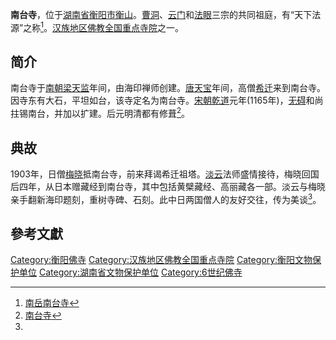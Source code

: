 {{文物保护单位
| 级别 = 省级
| 省区市 = 湖南省
| 名称 = 南台寺
| 图片 = 
| 编号 = 5-75
| 分类 = 古建筑、历史纪念建筑物
| 时代 = [[清朝|清]]
| 所在 = [[衡阳市|衡阳市]][[南岳区|南岳区]]
| 登录 = 1956年7月24日公布<br>1972年9月1日重新公布<br>1983年10月10日重新公布
}}

'''南台寺'''，位于[[湖南省|湖南省]][[衡阳市|衡阳市]][[衡山|衡山]]。[[曹洞宗|曹洞]]、[[云门宗|云门]]和[[法眼宗|法眼]]三宗的共同祖庭，有“天下法源”之称<ref>[http://www.plm.org.hk/qikan/zfy/2007.2/2k0702f25.htm 南岳南台寺]{{dead link|date=2017年11月 |bot=InternetArchiveBot |fix-attempted=yes }}</ref>。[[汉族地区佛教全国重点寺院|汉族地区佛教全国重点寺院]]之一。

== 简介 ==
{{Quote box
|width=25%
|align=right
|quote=淡荡七二峰，湘涵岳影凭低瞰；<br />云开九千丈，月印禅心在上圆<ref>[http://www.plm.org.hk/qikan/zfy/2007.2/2k0702f25.htm 南台寺]{{dead link|date=2017年11月 |bot=InternetArchiveBot |fix-attempted=yes }}</ref>。
|source=南台寺山门楹联
|}}
南台寺于[[南朝|南朝]][[梁|梁]][[天监|天监]]年间，由海印禅师创建。[[唐朝|唐]][[天宝_(唐朝)|天宝]]年间，高僧[[希迁|希迁]]来到南台寺。因寺东有大石，平坦如台，该寺定名为南台寺。[[宋朝|宋朝]][[乾道_(南宋)|乾道]]元年(1165年)，[[无碍|无碍]]和尚拄锡南台，并加以扩建。后元明清都有修葺<ref name="B">[http://www.ndcnc.gov.cn/datalib/2003/Place/DL/DL-20031210141453/ 南台寺]</ref>。

== 典故 ==
1903年，日僧[[梅晓|梅晓]]抵南台寺，前来拜谒希迁祖塔。[[淡云|淡云]]法师盛情接待，梅晓回国后四年，从日本赠藏经到南台寺，其中包括黄檗藏经、高丽藏各一部。淡云与梅晓亲手翻新海印题刻，重树寺碑、石刻。此中日两国僧人的友好交往，传为美谈<ref name="B" />。

==參考文獻==
<div class="references-small">
<references />
</div>
{{衡阳市境内的湖南省文物保护单位}}
{{China-buddhism-temple}}
[[Category:衡阳佛寺|Category:衡阳佛寺]]
[[Category:汉族地区佛教全国重点寺院|Category:汉族地区佛教全国重点寺院]]
[[Category:衡阳文物保护单位|Category:衡阳文物保护单位]]
[[Category:湖南省文物保护单位|Category:湖南省文物保护单位]]
[[Category:6世纪佛寺|Category:6世纪佛寺]]
